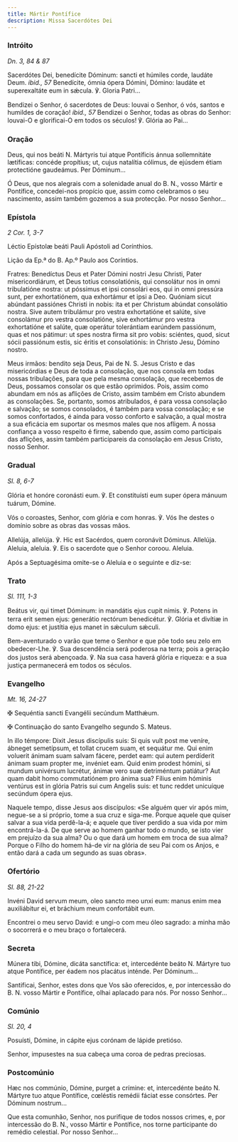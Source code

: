 ```yaml
---
title: Mártir Pontífice
description: Missa Sacerdótes Dei
---
```


### Intróito

<em>Dn. 3, 84 & 87</em>

<div class="side-by-side not-content">

Sacerdótes Dei, benedícite Dóminum: sancti et húmiles corde, laudáte Deum.
    <em>ibid., 57</em> Benedícite, ómnia ópera Dómini, Dómino: laudáte et superexaltáte
    eum in sǽcula. ℣. Gloria Patri...

Bendizei o Senhor, ó sacerdotes de Deus: louvai o Senhor, ó vós, santos e
    humildes de coração! <em>ibid., 57</em> Bendizei o Senhor, todas as obras do
    Senhor: louvai-O e glorificai-O em todos os séculos! ℣. Glória ao Pai...

</div>

### Oração

<div class="side-by-side not-content">

Deus, qui nos beáti <span class="text-red-500">N.</span> Mártyris tui atque
    Pontíficis ánnua sollemnitáte lætíficas: concéde propítius; ut, cujus
    natalítia cólimus, de ejúsdem étiam protectióne gaudeámus. Per Dóminum...

Ó Deus, que nos alegrais com a solenidade anual do B.
    <span class="text-red-500">N.</span>, vosso Mártir e Pontífice, concedei-nos
    propício que, assim como celebramos o seu nascimento, assim também gozemos a
    sua protecção. Por nosso Senhor...

</div>

### Epístola

<em>2 Cor. 1, 3-7</em>

<div class="side-by-side not-content">

Léctio Epístolæ beáti Pauli Apóstoli ad Corínthios.

Lição da Ep.ª do B. Ap.º Paulo aos Coríntios.

Fratres: Benedíctus Deus et Pater Dómini nostri Jesu Christi, Pater
    misericordiárum, et Deus totíus consolatiónis, qui consolátur nos in omni
    tribulatióne nostra: ut póssimus et ipsi consolári eos, qui in omni pressúra
    sunt, per exhortatiónem, qua exhortámur et ipsi a Deo. Quóniam sicut
    abúndant passiónes Christi in nobis: ita et per Christum abúndat consolátio
    nostra. Sive autem tribulámur pro vestra exhortatióne et salúte, sive
    consolámur pro vestra consolatióne, sive exhortámur pro vestra exhortatióne
    et salúte, quæ operátur tolerántiam earúndem passiónum, quas et nos pátimur:
    ut spes nostra firma sit pro vobis: sciéntes, quod, sicut sócii passiónum
    estis, sic éritis et consolatiónis: in Christo Jesu, Dómino nostro.

Meus irmãos: bendito seja Deus, Pai de N. S. Jesus Cristo e das
    misericórdias e Deus de toda a consolação, que nos consola em todas nossas
    tribulações, para que pela mesma consolação, que recebemos de Deus, possamos
    consolar os que estão oprimidos. Pois, assim como abundam em nós as aflições
    de Cristo, assim também em Cristo abundem as consolações. Se, portanto,
    somos atribulados, é para vossa consolação e salvação; se somos consolados,
    é também para vossa consolação; e se somos confortados, é ainda para vosso
    conforto e salvação, a qual mostra a sua eficácia em suportar os mesmos
    males que nos afligem. A nossa confiança a vosso respeito é firme, sabendo
    que, assim como participais das aflições, assim também participareis da
    consolação em Jesus Cristo, nosso Senhor.

</div>

### Gradual

<em>Sl. 8, 6-7</em>

<div class="side-by-side not-content">

Glória et honóre coronásti eum. ℣. Et constituísti eum super ópera mánuum
    tuárum, Dómine.

Vós o coroastes, Senhor, com glória e com honras. ℣. Vós lhe destes o
    domínio sobre as obras das vossas mãos.

Allelúja, allelúja. ℣. Hic est Sacérdos, quem coronávit Dóminus. Allelúja.
  Aleluia, aleluia. ℣. Eis o sacerdote que o Senhor coroou. Aleluia.

</div>

<aside>Após a Septuagésima omite-se o Aleluia e o seguinte e diz-se:</aside>

### Trato

<em>Sl. 111, 1-3</em>

<div class="side-by-side not-content">

Beátus vir, qui timet Dóminum: in mandátis ejus cupit nimis. ℣. Potens in
    terra erit semen ejus: generátio rectórum benedicétur. ℣. Glória et divítiæ
    in domo ejus: et justítia ejus manet in sǽculum sǽculi.

Bem-aventurado o varão que teme o Senhor e que põe todo seu zelo em
    obedecer-Lhe. ℣. Sua descendência será poderosa na terra; pois a geração dos
    justos será abençoada. ℣. Na sua casa haverá glória e riqueza: e a sua
    justiça permanecerá em todos os séculos.

</div>

### Evangelho

<em>Mt. 16, 24-27</em>

<div class="side-by-side not-content">

<span class="cross text-red-500">✠</span> Sequéntia sancti Evangélii
    secúndum Matthǽum.

<span class="cross text-red-500">✠</span> Continuação do santo Evangelho
    segundo S. Mateus.

In illo témpore: Dixit Jesus discípulis suis: Si quis vult post me veníre,
    ábneget semetípsum, et tollat crucem suam, et sequátur me. Qui enim voluerit
    ánimam suam salvam fácere, perdet eam: qui autem perdíderit ánimam suam
    propter me, invéniet eam. Quid enim prodest hómini, si mundum univérsum
    lucrétur, ánimæ vero suæ detriméntum patiátur? Aut quam dabit homo
    commutatiónem pro ánima sua? Fílius enim hóminis ventúrus est in glória
    Patris sui cum Angelis suis: et tunc reddet unicuíque secúndum ópera ejus.

Naquele tempo, disse Jesus aos discípulos: «Se alguém quer vir após mim,
    negue-se a si próprio, tome a sua cruz e siga-me. Porque aquele que quiser
    salvar a sua vida perdê-la-á; e aquele que tiver perdido a sua vida por mim
    encontrá-la-á. De que serve ao homem ganhar todo o mundo, se isto vier em
    prejuízo da sua alma? Ou o que dará um homem em troca de sua alma? Porque o
    Filho do homem há-de vir na glória de seu Pai com os Anjos, e então dará a
    cada um segundo as suas obras».

</div>

### Ofertório

<em>Sl. 88, 21-22</em>

<div class="side-by-side not-content">

Invéni David servum meum, oleo sancto meo unxi eum: manus enim mea
    auxiliábitur ei, et bráchium meum confortábit eum.

Encontrei o meu servo David: e ungi-o com meu óleo sagrado: a minha mão o
    socorrerá e o meu braço o fortalecerá.

</div>

### Secreta

<div class="side-by-side not-content">

Múnera tibi, Dómine, dicáta sanctífica: et, intercedénte beáto
    <span class="text-red-500">N.</span>
    Mártyre tuo atque Pontífice, per éadem nos placátus inténde. Per Dóminum...

Santificai, Senhor, estes dons que Vos são oferecidos, e, por intercessão do
    B. <span class="text-red-500">N.</span> vosso Mártir e Pontífice, olhai
    aplacado para nós. Por nosso Senhor...

</div>

### Comúnio

<em>Sl. 20, 4</em>

<div class="side-by-side not-content">

Posuísti, Dómine, in cápite ejus corónam de lápide pretióso.

Senhor, impusestes na sua cabeça uma coroa de pedras preciosas.

</div>

### Postcomúnio

<div class="side-by-side not-content">

Hæc nos commúnio, Dómine, purget a crímine: et, intercedénte beáto
    <span class="text-red-500">N.</span> Mártyre tuo atque Pontífice, cœléstis remédii
    fáciat esse consórtes. Per Dóminum nostrum...

Que esta comunhão, Senhor, nos purifique de todos nossos crimes, e, por
    intercessão do B. <span class="text-red-500">N.</span>, vosso Mártir e
    Pontífice, nos torne participante do remédio celestial. Por nosso Senhor...

</div>
